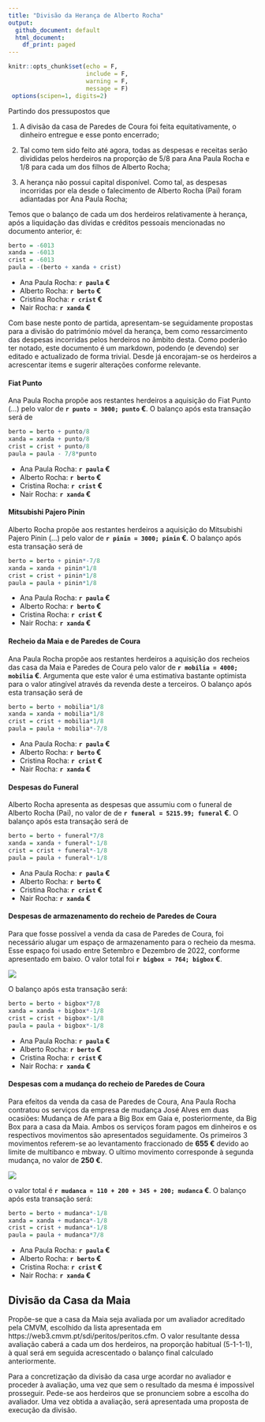 ```yaml
---
title: "Divisão da Herança de Alberto Rocha"
output:
  github_document: default
  html_document:
    df_print: paged
---
```


```r
knitr::opts_chunk$set(echo = F,
                      include = F,
                      warning = F,
                      message = F)
 options(scipen=1, digits=2)
```


Partindo dos pressupostos que

1) A divisão da casa de Paredes de Coura foi feita equitativamente, o dinheiro entregue e esse ponto encerrado;

2) Tal como tem sido feito até agora, todas as despesas e receitas serão divididas pelos herdeiros na proporção de 5/8 para Ana Paula Rocha e 1/8 para cada um dos filhos de Alberto Rocha;

3) A herança não possui capital disponível. Como tal, as despesas incorridas por ela desde o falecimento de Alberto Rocha (Pai) foram adiantadas por Ana Paula Rocha;

Temos que o balanço de cada um dos herdeiros relativamente à herança, após a liquidação das dívidas e créditos pessoais mencionadas no documento anterior, é:

```r
berto = -6013
xanda = -6013
crist = -6013
paula = -(berto + xanda + crist)
```

* Ana Paula Rocha: **`r paula` €**
* Alberto Rocha: **`r berto` €**
* Cristina Rocha: **`r crist` €**
* Nair Rocha: **`r xanda` €**

Com base neste ponto de partida, apresentam-se seguidamente propostas para a divisão do património móvel da herança, bem como ressarcimento das despesas incorridas pelos herdeiros no âmbito desta. Como poderão ter notado, este documento é um markdown, podendo (e devendo) ser editado e actualizado de forma trivial. Desde já encorajam-se os herdeiros a acrescentar items e sugerir alterações conforme relevante.

#### Fiat Punto

Ana Paula Rocha propõe aos restantes herdeiros a aquisição do Fiat Punto (...) pelo valor de **`r punto = 3000; punto` €**. O balanço após esta transação será de 

```r
berto = berto + punto/8
xanda = xanda + punto/8
crist = crist + punto/8
paula = paula - 7/8*punto
```

* Ana Paula Rocha: **`r paula` €**
* Alberto Rocha: **`r berto` €**
* Cristina Rocha: **`r crist` €**
* Nair Rocha: **`r xanda` €**

#### Mitsubishi Pajero Pinin

Alberto Rocha propõe aos restantes herdeiros a aquisição do Mitsubishi Pajero Pinin (...) pelo valor de **`r pinin = 3000; pinin` €**. O balanço após esta transação será de 

```r
berto = berto + pinin*-7/8
xanda = xanda + pinin*1/8
crist = crist + pinin*1/8
paula = paula + pinin*1/8
```

* Ana Paula Rocha: **`r paula` €**
* Alberto Rocha: **`r berto` €**
* Cristina Rocha: **`r crist` €**
* Nair Rocha: **`r xanda` €**

#### Recheio da Maia e de Paredes de Coura

Ana Paula Rocha propõe aos restantes herdeiros a aquisição dos recheios das casa da Maia e Paredes de Coura pelo valor de **`r mobilia = 4000; mobilia` €**. Argumenta que este valor é uma estimativa bastante optimista para o valor atingível através da revenda deste a terceiros. O balanço após esta transação será de 

```r
berto = berto + mobilia*1/8
xanda = xanda + mobilia*1/8
crist = crist + mobilia*1/8
paula = paula + mobilia*-7/8
```

* Ana Paula Rocha: **`r paula` €**
* Alberto Rocha: **`r berto` €**
* Cristina Rocha: **`r crist` €**
* Nair Rocha: **`r xanda` €**

#### Despesas do Funeral

Alberto Rocha apresenta as despesas que assumiu com o funeral de Alberto Rocha (Pai), no valor de de **`r funeral = 5215.99; funeral` €**. O balanço após esta transação será de 

```r
berto = berto + funeral*7/8
xanda = xanda + funeral*-1/8
crist = crist + funeral*-1/8
paula = paula + funeral*-1/8
```

* Ana Paula Rocha: **`r paula` €**
* Alberto Rocha: **`r berto` €**
* Cristina Rocha: **`r crist` €**
* Nair Rocha: **`r xanda` €**

#### Despesas de armazenamento do recheio de Paredes de Coura

Para que fosse possível a venda da casa de Paredes de Coura, foi necessário alugar um espaço de armazenamento para o recheio da mesma. Esse espaço foi usado entre Setembro e Dezembro de 2022, conforme apresentado em baixo. O valor total foi **`r bigbox = 764; bigbox` €**.

![](comprovativos/bigbox.png)

O balanço após esta transação será: 

```r
berto = berto + bigbox*7/8
xanda = xanda + bigbox*-1/8
crist = crist + bigbox*-1/8
paula = paula + bigbox*-1/8
```

* Ana Paula Rocha: **`r paula` €**
* Alberto Rocha: **`r berto` €**
* Cristina Rocha: **`r crist` €**
* Nair Rocha: **`r xanda` €**

#### Despesas com a mudança do recheio de Paredes de Coura

Para efeitos da venda da casa de Paredes de Coura, Ana Paula Rocha contratou os serviços da empresa de mudança José Alves em duas ocasiões: Mudança de Afe para a Big Box em Gaia e, posteriormente, da Big Box para a casa da Maia. Ambos os serviços foram pagos em dinheiros e os respectivos movimentos são apresentados seguidamente. Os primeiros 3 movimentos referem-se ao levantamento fraccionado de **655 €** devido ao limite de multibanco e mbway. O ultimo movimento corresponde à segunda mudança, no valor de **250 €**.

![](comprovativos/mudanca.png)

o valor total é **`r mudanca = 110 + 200 + 345 + 200; mudanca` €**. O balanço após esta transação será: 

```r
berto = berto + mudanca*-1/8
xanda = xanda + mudanca*-1/8
crist = crist + mudanca*-1/8
paula = paula + mudanca*7/8
```

* Ana Paula Rocha: **`r paula` €**
* Alberto Rocha: **`r berto` €**
* Cristina Rocha: **`r crist` €**
* Nair Rocha: **`r xanda` €**


## Divisão da Casa da Maia

Propõe-se que a casa da Maia seja avaliada por um avaliador acreditado pela CMVM, escolhido da lista apresentada em https://web3.cmvm.pt/sdi/peritos/peritos.cfm. O valor resultante dessa avaliação caberá a cada um dos herdeiros, na proporção habitual (5-1-1-1), à qual será em seguida acrescentado o balanço final calculado anteriormente.

Para a concretização da divisão da casa urge acordar no avaliador e proceder à avaliação, uma vez que sem o resultado da mesma é impossível prosseguir. Pede-se aos herdeiros que se pronunciem sobre a escolha do avaliador. Uma vez obtida a avaliação, será apresentada uma proposta de execução da divisão.



